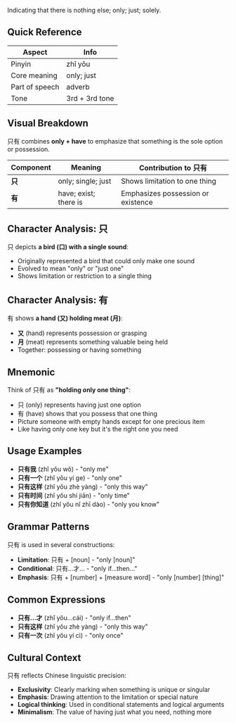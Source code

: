 Indicating that there is nothing else; only; just; solely.

## Quick Reference

| Aspect         | Info           |
| -------------- | -------------- |
| Pinyin         | zhǐ yǒu        |
| Core meaning   | only; just     |
| Part of speech | adverb         |
| Tone           | 3rd + 3rd tone |

## Visual Breakdown

只有 combines **only + have** to emphasize that something is the sole option or possession.

| Component | Meaning               | Contribution to 只有               |
| --------- | --------------------- | ---------------------------------- |
| **只**    | only; single; just    | Shows limitation to one thing      |
| **有**    | have; exist; there is | Emphasizes possession or existence |

## Character Analysis: 只

只 depicts **a bird (口) with a single sound**:

- Originally represented a bird that could only make one sound
- Evolved to mean "only" or "just one"
- Shows limitation or restriction to a single thing

## Character Analysis: 有

有 shows **a hand (又) holding meat (月)**:

- **又** (hand) represents possession or grasping
- **月** (meat) represents something valuable being held
- Together: possessing or having something

## Mnemonic

Think of 只有 as **"holding only one thing"**:

- 只 (only) represents having just one option
- 有 (have) shows that you possess that one thing
- Picture someone with empty hands except for one precious item
- Like having only one key but it's the right one you need

## Usage Examples

- **只有我** (zhǐ yǒu wǒ) - "only me"
- **只有一个** (zhǐ yǒu yí ge) - "only one"
- **只有这样** (zhǐ yǒu zhè yàng) - "only this way"
- **只有时间** (zhǐ yǒu shí jiān) - "only time"
- **只有你知道** (zhǐ yǒu nǐ zhī dào) - "only you know"

## Grammar Patterns

只有 is used in several constructions:

- **Limitation**: 只有 + [noun] - "only [noun]"
- **Conditional**: 只有...才... - "only if...then..."
- **Emphasis**: 只有 + [number] + [measure word] - "only [number] [thing]"

## Common Expressions

- **只有...才** (zhǐ yǒu...cái) - "only if...then"
- **只有这样** (zhǐ yǒu zhè yàng) - "only this way"
- **只有一次** (zhǐ yǒu yí cì) - "only once"

## Cultural Context

只有 reflects Chinese linguistic precision:

- **Exclusivity**: Clearly marking when something is unique or singular
- **Emphasis**: Drawing attention to the limitation or special nature
- **Logical thinking**: Used in conditional statements and logical arguments
- **Minimalism**: The value of having just what you need, nothing more
